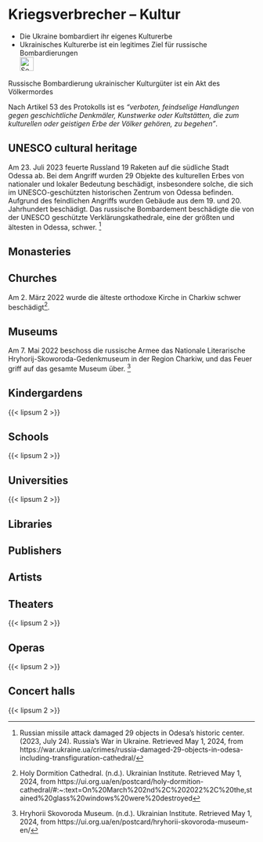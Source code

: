 # Kriegsverbrecher – Kultur {#sec-warcrimes-culture}

::: {.callout-caution title=„Myth“}
- Die Ukraine bombardiert ihr eigenes Kulturerbe
- Ukrainisches Kulturerbe ist ein legitimes Ziel für russische Bombardierungen
[<br>![Search for topic in EUvsDisinfo](../all_common_img/EUvsDisinfo_400x240.jpg){height=2em}](https://euvsdisinfo.eu/disinformation-cases/?text=war%20(crime%7Ccrimes%7Ccriminal%7Ccriminals)%20(school%7Cuniversity%7Cmuseum%7Ckindergarden%7Ctheatre%7Cchurch%7Ccathedral%7Cmonastery%7Cabbey%7Cheritage)&sort=relevance)
:::

::: {.callout-tip title=„Truth“}
Russische Bombardierung ukrainischer Kulturgüter ist ein Akt des Völkermordes
:::

Nach Artikel 53 des Protokolls ist es *“verboten, feindselige Handlungen gegen geschichtliche Denkmäler, Kunstwerke oder Kultstätten, die zum kulturellen oder geistigen Erbe der Völker gehören, zu begehen”*. 


## UNESCO cultural heritage

Am 23\. Juli 2023 feuerte Russland 19 Raketen auf die südliche Stadt Odessa ab. Bei dem Angriff wurden 29 Objekte des kulturellen Erbes von nationaler und lokaler Bedeutung beschädigt, insbesondere solche, die sich im UNESCO-geschützten historischen Zentrum von Odessa befinden. Aufgrund des feindlichen Angriffs wurden Gebäude aus dem 19\. und 20\. Jahrhundert beschädigt. Das russische Bombardement beschädigte die von der UNESCO geschützte Verklärungskathedrale, eine der größten und ältesten in Odessa, schwer. [^110]

## Monasteries


## Churches

Am 2\. März 2022 wurde die älteste orthodoxe Kirche in Charkiw schwer beschädigt[^108]. 

## Museums

Am 7\. Mai 2022 beschoss die russische Armee das Nationale Literarische Hryhorij-Skoworoda-Gedenkmuseum in der Region Charkiw, und das Feuer griff auf das gesamte Museum über. [^109] 


## Kindergardens

{{< lipsum 2 >}}


## Schools

{{< lipsum 2 >}}


## Universities

{{< lipsum 2 >}}


## Libraries



## Publishers



## Artists



## Theaters


{{< lipsum 2 >}}


## Operas

{{< lipsum 2 >}}


## Concert halls

{{< lipsum 2 >}}



[^108]:  Holy Dormition Cathedral. (n.d.). Ukrainian Institute. Retrieved May 1, 2024, from https://ui.org.ua/en/postcard/holy-dormition-cathedral/\#:\~:text=On%20March%202nd%2C%202022%2C%20the,stained%20glass%20windows%20were%20destroyed

[^109]:  Hryhorii Skovoroda Museum. (n.d.). Ukrainian Institute. Retrieved May 1, 2024, from https://ui.org.ua/en/postcard/hryhorii-skovoroda-museum-en/

[^110]:  Russian missile attack damaged 29 objects in Odesa’s historic center. (2023, July 24). Russia’s War in Ukraine. Retrieved May 1, 2024, from https://war.ukraine.ua/crimes/russia-damaged-29-objects-in-odesa-including-transfiguration-cathedral/

[^207]:  Rundfunk, B. (2022, June 9). Zerstörte Bildungslandschaft: Ukrainische Hochschulen unter Beschuss. Bayerischer Rundfunk. \[Destroyed educational landscape: Ukrainian universities under attack.\] https://www.br.de/fernsehen/ard-alpha/sendungen/campus/ukraine-universitaeten-zerstoert-krieg-100.html

[^208]:  Knoche, M. (2024). Immer wieder Angriffe auf Bibliotheken im Krieg Russlands gegen die Ukraine. Aus Der Forschungs­Bibliothek Krekelborn. https://doi.org/10.58079/vv4n

[^209]:  Russische Raketen treffen Großdruckerei in Charkiw. \[ Russian missiles hit large printing plant in Kharkiv\](2024b, May 24). Börsenblatt. https://www.boersenblatt.net/news/verlage-news/russische-raketen-treffen-grossdruckerei-charkiw-333107

[^210]:  The Destruction of Ukrainian Cultural Heritage during Russia’s Full-Scale Invasion in 2022 | Sciences Po CERI. (2022, March 11). Tous Droits Réservés CERI. https://www.sciencespo.fr/ceri/en/content/dossiersduceri/destruction-ukrainian-cultural-heritage-during-russia-s-full-scale-invasion-2022

[^211]:  Hall, S. A. (2022, March 1). Kharkiv opera house and concert hall hit in attack on Ukraine’s second largest city. Classic FM. https://www.classicfm.com/music-news/kharkiv-opera-house-concert-hall-ukraine-attacks/


